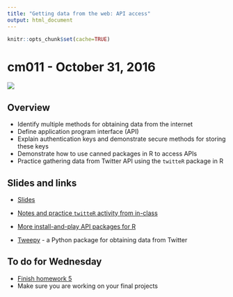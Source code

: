 ```yaml
---
title: "Getting data from the web: API access"
output: html_document
---
```


```r
knitr::opts_chunk$set(cache=TRUE)
```

# cm011 - October 31, 2016

![](images/halloween.jpeg)

## Overview

* Identify multiple methods for obtaining data from the internet
* Define application program interface (API)
* Explain authentication keys and demonstrate secure methods for storing these keys
* Demonstrate how to use canned packages in R to access APIs
* Practice gathering data from Twitter API using the `twitteR` package in R

## Slides and links

* [Slides](extras/cm011_slides.html)
* [Notes and practice `twitteR` activity from in-class](webdata01.html)

* [More install-and-play API packages for R](https://github.com/ropensci/webservices)
* [Tweepy](http://www.tweepy.org/) - a Python package for obtaining data from Twitter

## To do for Wednesday

* [Finish homework 5](hw05-python-data-analysis.html)
* Make sure you are working on your final projects
